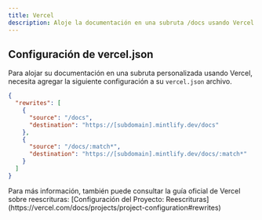 ```yaml
---
title: Vercel
description: Aloje la documentación en una subruta /docs usando Vercel
---
```


## Configuración de vercel.json

Para alojar su documentación en una subruta personalizada usando Vercel, necesita agregar la
siguiente configuración a su `vercel.json` archivo.

```json
{
  "rewrites": [
    {
      "source": "/docs",
      "destination": "https://[subdomain].mintlify.dev/docs"
    },
    {
      "source": "/docs/:match*",
      "destination": "https://[subdomain].mintlify.dev/docs/:match*"
    }
  ]
}
```

<Note>
  Para más información, también puede consultar la guía oficial de Vercel sobre
  reescrituras: [Configuración del Proyecto:
  Reescrituras](https://vercel.com/docs/projects/project-configuration#rewrites)
</Note>
